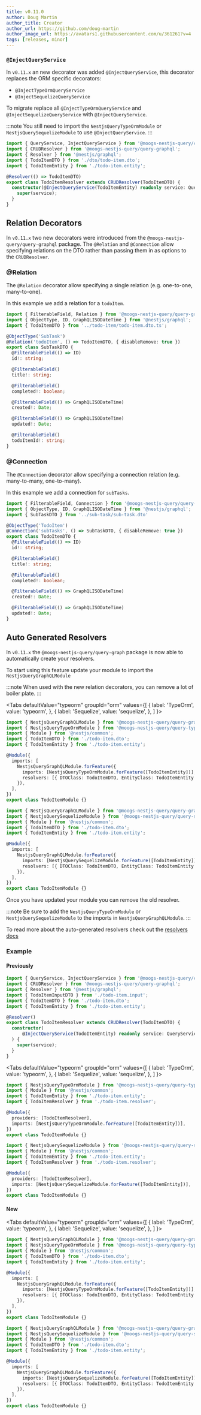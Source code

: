 ```yaml
---
title: v0.11.0
author: Doug Martin
author_title: Creator
author_url: https://github.com/doug-martin
author_image_url: https://avatars1.githubusercontent.com/u/361261?v=4
tags: [releases, minor]
---
```



### `@InjectQueryService`

In `v0.11.x` an new decorator was added `@InjectQueryService`, this decorator replaces the ORM specific decorators:
* `@InjectTypeOrmQueryService`
* `@InjectSequelizeQueryService`

To migrate replace all `@InjectTypeOrmQueryService` and `@InjectSequelizeQueryService` with `@InjectQueryService`.

:::note
You still need to import the `NestjsQueryTypeOrmModule` or `NestjsQuerySequelizeModule` to use `@InjectQueryService`.
:::

```ts
import { QueryService, InjectQueryService } from '@moogs-nestjs-query/core';
import { CRUDResolver } from '@moogs-nestjs-query/query-graphql';
import { Resolver } from '@nestjs/graphql';
import { TodoItemDTO } from './dto/todo-item.dto';
import { TodoItemEntity } from './todo-item.entity';

@Resolver(() => TodoItemDTO)
export class TodoItemResolver extends CRUDResolver(TodoItemDTO) {
  constructor(@InjectQueryService(TodoItemEntity) readonly service: QueryService<TodoItemEntity>) {
    super(service);
  }
}
```

## Relation Decorators

In `v0.11.x` two new decorators were introduced from the `@moogs-nestjs-query/query-graphql` package. The `@Relation` and `@Connection` allow specifying relations on the DTO rather than passing them in as options to the `CRUDResolver`.

### @Relation

The `@Relation` decorator allow specifying a single relation (e.g. one-to-one, many-to-one).

In this example we add a relation for a `todoItem`.

```ts {6}
import { FilterableField, Relation } from '@moogs-nestjs-query/query-graphql';
import { ObjectType, ID, GraphQLISODateTime } from '@nestjs/graphql';
import { TodoItemDTO } from '../todo-item/todo-item.dto.ts';

@ObjectType('SubTask')
@Relation('todoItem', () => TodoItemDTO, { disableRemove: true })
export class SubTaskDTO {
  @FilterableField(() => ID)
  id!: string;

  @FilterableField()
  title!: string;

  @FilterableField()
  completed!: boolean;

  @FilterableField(() => GraphQLISODateTime)
  created!: Date;

  @FilterableField(() => GraphQLISODateTime)
  updated!: Date;

  @FilterableField()
  todoItemId!: string;
}
```

### @Connection

The `@Connection` decorator allow specifying a connection relation (e.g. many-to-many, one-to-many).

In this example we add a connection for `subTasks`.

```ts {6}
import { FilterableField, Connection } from '@moogs-nestjs-query/query-graphql';
import { ObjectType, ID, GraphQLISODateTime } from '@nestjs/graphql';
import { SubTaskDTO } from '../sub-task/sub-task.dto'

@ObjectType('TodoItem')
@Connection('subTasks', () => SubTaskDTO, { disableRemove: true })
export class TodoItemDTO {
  @FilterableField(() => ID)
  id!: string;

  @FilterableField()
  title!: string;

  @FilterableField()
  completed!: boolean;

  @FilterableField(() => GraphQLISODateTime)
  created!: Date;

  @FilterableField(() => GraphQLISODateTime)
  updated!: Date;
}
```

## Auto Generated Resolvers

In `v0.11.x` the `@moogs-nestjs-query/query-graph` package is now able to automatically create your resolvers.

To start using this feature update your module to import the `NestjsQueryGraphQLModule`

:::note
When used with the new relation decorators, you can remove a lot of boiler plate.
:::

<Tabs
  defaultValue="typeorm"
  groupId="orm"
  values={[
    { label: 'TypeOrm', value: 'typeorm', },
    { label: 'Sequelize', value: 'sequelize', },
  ]
}>
<TabItem value="typeorm">

```ts title="todo-item.module.ts"
import { NestjsQueryGraphQLModule } from '@moogs-nestjs-query/query-graphql';
import { NestjsQueryTypeOrmModule } from '@moogs-nestjs-query/query-typeorm';
import { Module } from '@nestjs/common';
import { TodoItemDTO } from './todo-item.dto';
import { TodoItemEntity } from './todo-item.entity';

@Module({
  imports: [
    NestjsQueryGraphQLModule.forFeature({
      imports: [NestjsQueryTypeOrmModule.forFeature([TodoItemEntity])],
      resolvers: [{ DTOClass: TodoItemDTO, EntityClass: TodoItemEntity }],
    }),
  ],
})
export class TodoItemModule {}
```

</TabItem>
<TabItem value="sequelize">

```ts title="todo-item.module.ts"
import { NestjsQueryGraphQLModule } from '@moogs-nestjs-query/query-graphql';
import { NestjsQuerySequelizeModule } from '@moogs-nestjs-query/query-sequelize';
import { Module } from '@nestjs/common';
import { TodoItemDTO } from './todo-item.dto';
import { TodoItemEntity } from './todo-item.entity';

@Module({
  imports: [
    NestjsQueryGraphQLModule.forFeature({
      imports: [NestjsQuerySequelizeModule.forFeature([TodoItemEntity])],
      resolvers: [{ DTOClass: TodoItemDTO, EntityClass: TodoItemEntity }],
    }),
  ],
})
export class TodoItemModule {}
```

</TabItem>
</Tabs>

Once you have updated your module you can remove the old resolver.

:::note
Be sure to add the `NestjsQueryTypeOrmModule` or `NestjsQuerySequelizeModule` to the imports in `NestjsQueryGraphQLModule`.
:::

To read more about the auto-generated resolvers check out the [resolvers docs](/docs/graphql/resolvers)


### Example

#### Previously

```ts title="todo-item.resolver.ts"
import { QueryService, InjectQueryService } from '@moogs-nestjs-query/core';
import { CRUDResolver } from '@moogs-nestjs-query/query-graphql';
import { Resolver } from '@nestjs/graphql';
import { TodoItemInputDTO } from './todo-item.input';
import { TodoItemDTO } from './todo-item.dto';
import { TodoItemEntity } from './todo-item.entity';

@Resolver()
export class TodoItemResolver extends CRUDResolver(TodoItemDTO) {
  constructor(
      @InjectQueryService(TodoItemEntity) readonly service: QueryService<TodoItemEntity>
  ) {
    super(service);
  }
}
```

<Tabs
  defaultValue="typeorm"
  groupId="orm"
  values={[
    { label: 'TypeOrm', value: 'typeorm', },
    { label: 'Sequelize', value: 'sequelize', },
  ]
}>
<TabItem value="typeorm">

```ts title="todo-item.module.ts"
import { NestjsQueryTypeOrmModule } from '@moogs-nestjs-query/query-typeorm';
import { Module } from '@nestjs/common';
import { TodoItemEntity } from './todo-item.entity';
import { TodoItemResolver } from './todo-item.resolver';

@Module({
  providers: [TodoItemResolver],
  imports: [NestjsQueryTypeOrmModule.forFeature([TodoItemEntity])],
})
export class TodoItemModule {}

```

</TabItem>
<TabItem value="sequelize">

```ts title="todo-item.module.ts"
import { NestjsQuerySequelizeModule } from '@moogs-nestjs-query/query-sequelize';
import { Module } from '@nestjs/common';
import { TodoItemEntity } from './todo-item.entity';
import { TodoItemResolver } from './todo-item.resolver';

@Module({
  providers: [TodoItemResolver],
  imports: [NestjsQuerySequelizeModule.forFeature([TodoItemEntity])],
})
export class TodoItemModule {}

```

</TabItem>
</Tabs>


#### New

<Tabs
  defaultValue="typeorm"
  groupId="orm"
  values={[
    { label: 'TypeOrm', value: 'typeorm', },
    { label: 'Sequelize', value: 'sequelize', },
  ]
}>
<TabItem value="typeorm">

```ts title="todo-item.module.ts"
import { NestjsQueryGraphQLModule } from '@moogs-nestjs-query/query-graphql';
import { NestjsQueryTypeOrmModule } from '@moogs-nestjs-query/query-typeorm';
import { Module } from '@nestjs/common';
import { TodoItemDTO } from './todo-item.dto';
import { TodoItemEntity } from './todo-item.entity';

@Module({
  imports: [
    NestjsQueryGraphQLModule.forFeature({
      imports: [NestjsQueryTypeOrmModule.forFeature([TodoItemEntity])],
      resolvers: [{ DTOClass: TodoItemDTO, EntityClass: TodoItemEntity }],
    }),
  ],
})
export class TodoItemModule {}
```

</TabItem>
<TabItem value="sequelize">

```ts title="todo-item.module.ts"
import { NestjsQueryGraphQLModule } from '@moogs-nestjs-query/query-graphql';
import { NestjsQuerySequelizeModule } from '@moogs-nestjs-query/query-sequelize';
import { Module } from '@nestjs/common';
import { TodoItemDTO } from './todo-item.dto';
import { TodoItemEntity } from './todo-item.entity';

@Module({
  imports: [
    NestjsQueryGraphQLModule.forFeature({
      imports: [NestjsQuerySequelizeModule.forFeature([TodoItemEntity])],
      resolvers: [{ DTOClass: TodoItemDTO, EntityClass: TodoItemEntity }],
    }),
  ],
})
export class TodoItemModule {}
```

</TabItem>
</Tabs>


